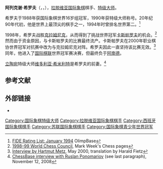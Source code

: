 {{noteTA
|T=zh-hans:阿列克谢·希罗夫;zh-hant:阿列克謝·希罗夫;
|1=zh-hans:希罗夫;zh-hant:希罗夫;
}}
{{Infobox chess player
|name = 阿列克谢·希罗夫
|image = Shirov Alexei.jpg
|caption = 摄于2007年
|birthname = Alexei Dmitrievich Shirov
|country = [[苏联|苏联]]<br>[[西班牙|西班牙]]<br>[[拉脱维亚|拉脱维亚]]
|birth_date = {{Birth date and age|1972|7|4|df=y}}
|birth_place =
|death_date = 
|death_place = 
|title = [[国际象棋特级大师|特级大师]]（1990年）
|worldchampion = 
|rating = 
|peakrating = 2755（2008年1月）
|peakranking = 2（1994年1月）
|FideID = 2209390
}}
'''阿列克谢·希罗夫'''（{{lang-ru|Алексей Дмитриевич Широв}}，{{lang-lv|Aleksejs Širovs}}，{{bd|1972年|7月4日}}），[[拉脱维亚|拉脱维亚]][[国际象棋|国际象棋]]棋手、[[国际象棋特级大师|特级大师]]。

希罗夫于1988年获国际象棋世界16岁组冠军，1990年获特级大师称号。20年纪90年代初，他是世界上最顶尖的棋手之一，1994年时曾排名世界第二。<ref>[http://www.olimpbase.org/Elo/Elo199401e.html FIDE Rating List: January 1994] {{Wayback|url=http://www.olimpbase.org/Elo/Elo199401e.html |date=20110521015720 }} OlimpBase</ref>

1998年，希罗夫战胜[[克拉姆尼克|克拉姆尼克]]，从而得到了挑战世界冠军[[卡斯帕罗夫|卡斯帕罗夫]]的机会。<ref>[http://www.mark-weeks.com/chess/9899gkix.htm 1998–99 World Chess Council], Mark Week's Chess pages</ref>然而由于资金原因，与卡斯帕罗夫的比赛最终流产。卡斯帕罗夫在2000年职业棋协世界冠军对抗赛中改为与克拉姆尼克对阵。希罗夫因此一直坚持该比赛无效。<ref>[http://www.rochadekuppenheim.de/meko/shirov.html Interview by Hartmut Metz], May 2000, translation by Harald Fietz</ref>同年，他进入了[[国际棋联|国际棋联]]世界冠军赛决赛，但最终负于[[阿南德|阿南德]]。

[[立陶宛|立陶宛]]特级大师[[维多利亚·希米利特|维多利亚·希米利特]]是希罗夫的前妻。<ref>[http://www.chessbase.com/newsdetail.asp?newsid=5011 ChessBase interview with Ruslan Ponomariov] (see last paragraph), November 12, 2008</ref>

== 参考文献 ==
{{reflist}}

== 外部链接 ==
*{{chessgames player|id=15809}}

{{chess-bio-stub}}
{{Authority control}}
[[Category:国际象棋特级大师|Category:国际象棋特级大师]]
[[Category:拉脱维亚国际象棋棋手|Category:拉脱维亚国际象棋棋手]]
[[Category:西班牙国际象棋棋手|Category:西班牙国际象棋棋手]]
[[Category:苏联国际象棋棋手|Category:苏联国际象棋棋手]]
[[Category:国际象棋青少年世界冠军|Category:国际象棋青少年世界冠军]]